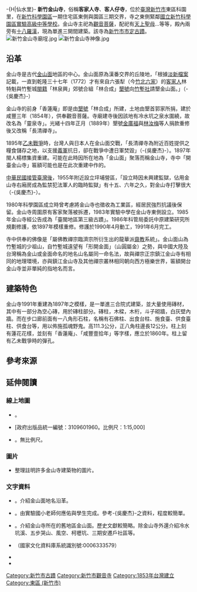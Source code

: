 -{H|仙水里}-
{{coord|24|46|39.6768|N|121|0|54.8562|E|display=title}}
{{tw monument
|name=新竹金山寺
|othername=新竹市金山寺、開臺金山寺（匾額）
|formername=香蓮庵、靈泉寺、長清禪寺
|level=市定古蹟
|image=The gate of Jin-Shan Temple.jpg
|class=寺廟
|time={{QIN}}咸豐三年（1853年）創建，1990年重修。
|material= 磚柱，木樑，木桁，斗子砌（磚泥石瓦混合）牆，白灰壁內牆{{r|CHA}}
|location={{TWN}}[[新竹市|新竹市]][[東區_(新竹市)|東區]]科園里金山寺路201號{{r|Address}}。
}}
'''新竹金山寺'''，俗稱'''客家人寺'''、'''客人仔寺'''，位於[[臺灣|臺灣]][[新竹市|新竹市]]東區科園里，在[[新竹科學園區|新竹科學園區]]一期住宅區東側與園區三期交界，寺之東側緊鄰[[國立新竹科學園區實驗高級中等學校|國立新竹科學園區實驗高級中等學校]]。金山寺主祀為[[觀音菩薩|觀音菩薩]]，配祀有[[天上聖母|天上聖母]]...等等，殿內兩旁有[[十八羅漢|十八羅漢]]，現為單進三開間建築{{r|HCCCB}}。該寺為[[臺灣古蹟列表|新竹市市定古蹟]]。
[[File:新竹金山寺廟埕.jpg|thumb]]
[[File:新竹金山寺神像.jpg|thumb]]

== 沿革 ==
金山寺是古代[[金山面|金山面]]地區的中心。金山面原為漢番交界的丘陵地，「根據[[淡新檔案|淡新檔案]]記載，一直到乾隆三十七年（1772）才有來自六張犁（今[[竹北市|竹北]][[六家庄|六家]]）的[[客家人|客家人]]林特魁與竹塹城[[福佬人|閩籍]]「林泉興」郊號合組「林合成」[[墾號|墾號]]向[[竹塹社|竹塹社]]請墾金山面。」（-{吳慶杰}-{{r|Wu|page=33}}）

金山寺的前身「香蓮庵」即是由[[墾號|墾號]]「林合成」所建，土地由墾首郭家所捐，建於咸豐三年（1854年），供奉觀音菩薩。寺廟建寺後因該地有冷水坑之泉水圍繞，故改名為「靈泉寺」。光緒十四年正月（1889年）墾號[[金廣福|金廣福]]與[[林汝梅|林汝梅]]{{r|Year1889}}等人捐款重修後又改稱「長清禪寺」。

1895年[[乙未戰爭|乙未戰爭]]時，台灣人與日本人在金山面交戰，「長清禪寺為附近百姓提供之糧食儲存之地，以支援[[義軍|義軍]]抗日，卻在戰爭中遭日軍焚毀」（-{吳慶杰}-{{r|Wu|page=39}}）。1897年閩人楊標集資重建{{r|Year1897}}。可能在此時因所在地為「金山面」聚落而稱金山寺{{r|Taiwanpedia}}{{r|HCCCB}}{{r|CHA}}，寺中「開臺金山寺」匾額可能也是在此次重建中作的{{r|Wu|page=41}}。

[[臺灣戰後時期|中華民國接管臺灣後]]，1955年附近設立坪埔營區，「設立時因未興建監獄，佔用金山寺右廂房成為監禁犯法軍人的臨時監獄」有十五、六年之久，對金山寺打擊很大（-{吳慶杰}-{{r|Wu|page=43}}）。

1980年科學園區成立時曾考慮將金山寺也徵收為工業區，經居民強烈抗議後保留{{r|Wu|page=43}}。金山寺周圍原有客家聚落被拆遷，1983年實驗中學在金山寺東側設立。1985年金山寺經公告成為「臺閩地區第三級古蹟」{{r|CCA}}。1986年科管局委託中原建築研究所規劃修護，依1897年模樣重修。修護於1990年4月動工，1991年6月完工{{r|Wu|page=43}}。

寺中供奉的佛像是「屬佛教禪宗臨濟宗所衍生出的龍華派[[齋教|齋教]]系統」{{r|Worship}}。金山面山為竹塹城的少祖山，自竹塹城遠望有「形開金面」（山圓屬金）之勢，與中國大陸及台灣稱為金山或金面命名的地名山名屬同一命名法，故與禪宗正宗鎮江金山寺有相同的地理環境，亦與鎮江金山寺及其他禪宗叢林相同朝向西方極樂世界，匾額開台金山寺並非單純的指地名而言。

== 建築特色 ==
金山寺1991年重建為1897年之模樣，是一單進三合院式建築，並大量使用磚材，其中有一部分為空心磚，用於磚柱部分。磚柱，木樑，木桁，斗子砌牆，白灰壁內牆{{r|CHA}}。而在步口廊前面有一八角形石柱，名稱有石佛柱、出食台柱{{r|Wu|page=44}}、施食臺{{r|CHA}}、供食臺柱、供食台等，用以佈施孤魂野鬼。高111.3公分，正八角柱邊長12公分。柱上刻有蓮花花樣，並刻有「香蓮庵」、「咸豐壹拾年」等字樣，應立於1860年{{r|Wu|page=33-34}}。柱上留有乙未戰爭時的彈孔{{r|Wu|page=44-45}}{{r|HCCCB}}。

== 參考來源 ==
{{reflist|refs=

<ref name="Address">
{{cite web |title=109年新竹市全國客家日，將於2月13日於開臺金山寺祭天祈福 |url=https://culture.hccg.gov.tw/ch/home.jsp?id=8&parentpath=0,1&mcustomize=municipalnews_view.jsp&dataserno=202002110002&aplistdn=ou=municipalnews,ou=message,ou=ap_root,o=hccg,c=tw&toolsflag=Y&mserno=201808270005 |date=2020-02-11 |publisher=[[新竹市文化局|新竹市文化局]] |archiveurl=https://web.archive.org/web/20201005181435/https://culture.hccg.gov.tw/ch/home.jsp?id=8&parentpath=0,1&mcustomize=municipalnews_view.jsp&dataserno=202002110002&aplistdn=ou=municipalnews,ou=message,ou=ap_root,o=hccg,c=tw&toolsflag=Y&mserno=201808270005 |archivedate=2020-10-05}}
</ref>

<ref name="HCCCB">
{{cite book
|title=《慢遊竹塹——新竹市古蹟導覽》
|date=2010-08
|publisher=新竹市文化局
|location=新竹市
|isbn= 978-986-02-4239-3
|pages=42－45頁
}}
</ref>

<ref name="CCA">{{cite web|url=https://nchdb.boch.gov.tw/assets/advanceSearch/monument/19850819000057|title=新竹金山寺|work=文化部文化資產局|publisher=|accessdate=|archive-date=2020-08-09|archive-url=https://web.archive.org/web/20200809181304/https://nchdb.boch.gov.tw/assets/advanceSearch/monument/19850819000057|dead-url=no}}</ref>

<ref name="Taiwanpedia">{{cite
|url= http://nrch.culture.tw/twpedia.aspx?id=7983
|title= 新竹金山寺
|author= 新竹市文化局
|work= 台灣大百科全書
|publisher= 中華民國行政院文建會
|accessdate= 2011-06-11
|archive-date= 2020-08-09
|archive-url= https://web.archive.org/web/20200809181257/http://nrch.culture.tw/twpedia.aspx?id=7983
|dead-url= no
}}</ref>

<ref name="Wu">
{{cite journal
|author=-{吳慶杰}-
|date=2005-01
|title= 寺廟空間的變遷與意義的轉化—以新竹市金山寺為例
|journal= 竹塹文獻雜誌
|issue= 32
|publisher= 新竹市政府文化局
|url= http://www.hcccb.gov.tw/files/32-3.PDf
|format= PDF（圖檔模式）
|accessdate= 2011-06-12}}（除金山寺外，吳文也介紹金山面地區歷史。）
</ref>

<ref name="CHA">
{{cite
 |url         = http://hakka.servehttp.com/thcc/hakka/b_4.htm
 |title       = 建築導覽—新竹金山寺
 |work        = 客家傳統建築影像數位典藏網
 |author      = 臺灣客家文化中心籌備處
 |date        = 2010
 |accessdate  = 2011-06-12
 |deadurl     = yes
 |archiveurl  = https://web.archive.org/web/20110630171655/http://hakka.servehttp.com/thcc/hakka/b_4.htm
 |archivedate = 2011-06-30
}}
</ref>

<ref name="Year1889">
關於靈泉寺改名為長清禪寺一事，台灣大百科及客家傳統建築影像數位典藏網網頁都認為是在光緒十五年，但吳文認為改名是在光緒十四年正月（38頁）。此處採吳文日期。
</ref>

<ref name="Year1897">
關於乙未戰爭後重建一事，客家傳統建築影像數位典藏網寫「於光緒二十二年(1896)由邑人楊標鳩重建」，但吳文則寫「明治二十九年，由閩人楊標邀集信徒合資重建」（41頁），文建會總管理處也寫作楊標。
</ref>

<ref name="Worship">
客家傳統建築影像數位典藏網研究：「寺中主供奉觀音佛祖，由浙江普陀山分靈而來，附祀釋迦佛、阿彌陀佛、藥師菩薩、文殊菩薩、普賢菩薩及註生娘娘等，屬佛教所衍生出的龍華派齋教系統。」
</ref>
}}

==延伸閱讀==
===線上地圖===
* {{cite web|url=https://nchdb.boch.gov.tw/assets/advanceSearch/monument/19850819000057|title=新竹金山寺|work=文化部文化資產局|publisher=|accessdate=|archive-date=2020-08-09|archive-url=https://web.archive.org/web/20200809181304/https://nchdb.boch.gov.tw/assets/advanceSearch/monument/19850819000057|dead-url=no}}。
* {{cite
|url=http://gissrv3.sinica.edu.tw/search/top.php?menu=on&tb=town&id=1001801
|title=新竹市行政區域圖
|publisher=內政部
|date=2007-05
|accessdate=2011-06-11
|isbn=978-986010422-6
|format=Flash
|archive-date=2020-08-09
|archive-url=https://web.archive.org/web/20200809181317/http://gissrv3.sinica.edu.tw/search/top.php?menu=on&tb=town&id=1001801
|dead-url=yes
}}[政府出版品統一編號：3109601960。比例尺：1:15,000]
* {{cite
|publisher=新竹科學工業園區管理局
|title=新竹科學工業園區
|url=http://www.sipa.gov.tw/content/file/9809012.pdf
|language=zh,en
|format=PDF
|year=2009-05-30
|accessdate=2011-06-11
|archive-date=2020-08-09
|archive-url=https://web.archive.org/web/20200809181221/https://www.sipa.gov.tw/content/file/9809012.pdf
|dead-url=no
}}。無比例尺。
===圖片===
* {{cite
 |url         = http://hakka.servehttp.com/thcc/hakka/b_4.htm
 |title       = 建築導覽—新竹金山寺
 |work        = 客家傳統建築影像數位典藏網
 |author      = 臺灣客家文化中心籌備處
 |date        = 2010
 |accessdate  = 2011-06-12
 |deadurl     = yes
 |archiveurl  = https://web.archive.org/web/20110630171655/http://hakka.servehttp.com/thcc/hakka/b_4.htm
 |archivedate = 2011-06-30
}} 整理註明許多金山寺建築物的圖片。

===文字資料===
* {{cite
|url=http://gissrv3.sinica.edu.tw/search/place_list.php?id=9838
|title=金山面
|work=地名檢索系統
|publisher=中華民國行政院內政部
|accessdate=2011-06-11
|archive-date=2020-08-09
|archive-url=https://web.archive.org/web/20200809181318/http://gissrv3.sinica.edu.tw/search/place_list.php?id=9838
|dead-url=yes
}}。介紹金山面地名沿革。
* {{cite
|url= http://library.taiwanschoolnet.org/cyberfair2001/C0136300113/Chinese/jin3his.htm
|title= 金山面發展史
|author= 何應佑等
|work= 矽谷幽蘭-金山面
|publisher= 2001國際學校網界博覽會
|year= 2000
|language= zh,en
|accessdate= 2011-06-11
|archive-date= 2013-05-03
|archive-url= https://archive.is/20130503110623/http://library.taiwanschoolnet.org/cyberfair2001/C0136300113/Chinese/jin3his.htm
|dead-url= no
}}。由實驗國小老師何應佑與學生完成。參考-{吳慶杰}-之資料，程度較簡單。
* {{cite journal
 |author=-{吳慶杰}- 
 |year=2003 
 |title=尋找金山面的記憶-體驗科學園區的深度之旅 
 |journal=竹塹文獻雜誌 
 |issue=26 
 |publisher=新竹市政府文化局 
 |url=http://media.hcccb.gov.tw/manazine/2003-04-26/magazine3-9.htm 
 |accessdate=2011-06-11 
 |deadurl=yes 
 |archiveurl=https://web.archive.org/web/20110821022543/http://media.hcccb.gov.tw/manazine/2003-04-26/magazine3-9.htm 
 |archivedate=2011-08-21 
}}。介紹金山寺所在的舊地區金山面。歷史文獻較簡略。除金山寺外還介紹冷水坑溪、五步哭山、風空、柯壢坑、三期安遷戶社區等。
* {{cite book|title=台閩地區第三級古蹟新竹市金山寺修復研究|url=http://nrch.cca.gov.tw/ccahome/search/search_meta.jsp?xml_id=0006333579|author=中原大學建築研究所歷史與理論研究室|year=1987|location=台北市|publisher=臺灣商務印書館}}{{dead link|date=2018年3月 |bot=InternetArchiveBot |fix-attempted=yes }}（國家文化資料庫系統識別號:0006333579）
* {{cite book
|author=漢光建築師事務所
|year=1993
|title=新竹金山寺修護工程記錄與研究工作報告書
|location=新竹市
|publisher=新竹市政府
}}
* {{cite book
|author=徐裕健
|year=2008
|title=新竹市市定古蹟新竹金山寺調查研究暨修復再利用計畫
|location=新竹市
|publisher=新竹市文化局
}}
{{commonscat|Jin Shan Temple}}
{{台灣三級古蹟}}
{{新竹市文化資產}}
[[Category:新竹市古蹟|Category:新竹市古蹟]]
[[Category:新竹市觀音寺|Category:新竹市觀音寺]]
[[Category:1853年台灣建立|Category:1853年台灣建立]]
[[Category:東區_(新竹市)|Category:東區 (新竹市)]]